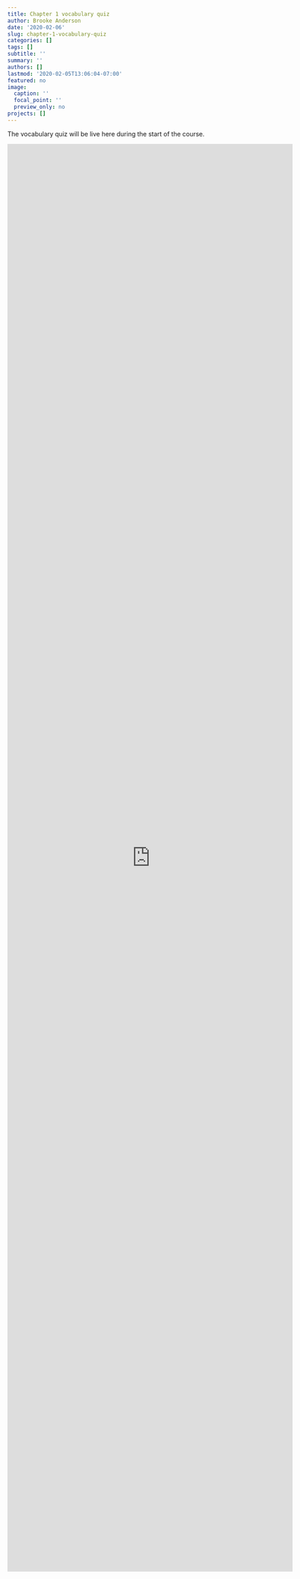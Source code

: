 ```yaml
---
title: Chapter 1 vocabulary quiz
author: Brooke Anderson
date: '2020-02-06'
slug: chapter-1-vocabulary-quiz
categories: []
tags: []
subtitle: ''
summary: ''
authors: []
lastmod: '2020-02-05T13:06:04-07:00'
featured: no
image:
  caption: ''
  focal_point: ''
  preview_only: no
projects: []
---
```


The vocabulary quiz will be live here during the start of the course. 

<iframe src="https://docs.google.com/forms/d/e/1FAIpQLSc6dQBUXr_diDWTwwGfUe3z39zwCQH56R0tNljKlcKr9zzyGg/viewform?embedded=true" width="640" height="3200" frameborder="0" marginheight="0" marginwidth="0">Loading…</iframe>
